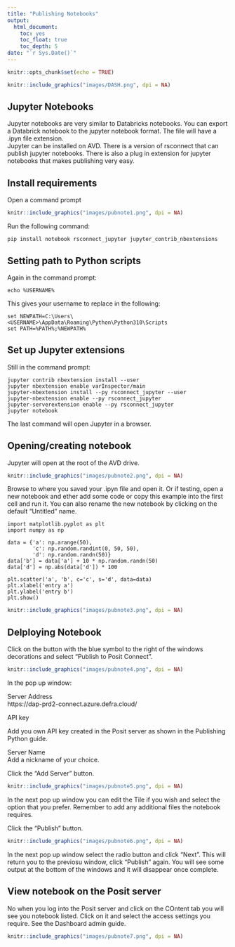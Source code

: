 ```yaml
---
title: "Publishing Notebooks"
output:
  html_document:
    toc: yes
    toc_float: true
    toc_depth: 5
date: "`r Sys.Date()`"
---
```


```r
knitr::opts_chunk$set(echo = TRUE)
```

```r
knitr::include_graphics("images/DASH.png", dpi = NA)
```

## Jupyter Notebooks

Jupyter notebooks are very similar to Databricks notebooks. 
You can export a Databrick notebook to the jupyter notebook format.
The file will have a .ipyn file extension.  
Jupyter can be installed on AVD. 
There is a version of rsconnect that can publish jupyter notebooks. 
There is also a plug in extension for jupyter notebooks that makes publishing very easy.
  
## Install requirements

Open a command prompt


```r
knitr::include_graphics("images/pubnote1.png", dpi = NA)
```

Run the following command:

```
pip install notebook rsconnect_jupyter jupyter_contrib_nbextensions
```


## Setting path to Python scripts

Again in the command prompt:

```
echo %USERNAME%
```
This gives your username to replace <USERNAME> in the following:

```
set NEWPATH=C:\Users\<USERNAME>\AppData\Roaming\Python\Python310\Scripts
set PATH=%PATH%;%NEWPATH%
```

## Set up Jupyter extensions

Still in the command prompt:

```
jupyter contrib nbextension install --user
jupyter nbextension enable varInspector/main
jupyter-nbextension install --py rsconnect_jupyter --user
jupyter-nbextension enable --py rsconnect_jupyter
jupyter-serverextension enable --py rsconnect_jupyter
jupyter notebook
```
The last command will open Jupyter in a browser.

## Opening/creating notebook

Jupyter will open at the root of the AVD drive. 

```r
knitr::include_graphics("images/pubnote2.png", dpi = NA)
```

Browse to where you saved your .ipyn file and open it. 
Or if testing, open a new notebook and ether add some code or copy this example into the first cell and run it. 
You can also rename the new notebook by clicking on the default "Untitled" name.
```
import matplotlib.pyplot as plt
import numpy as np

data = {'a': np.arange(50),
        'c': np.random.randint(0, 50, 50),
        'd': np.random.randn(50)}
data['b'] = data['a'] + 10 * np.random.randn(50)
data['d'] = np.abs(data['d']) * 100

plt.scatter('a', 'b', c='c', s='d', data=data)
plt.xlabel('entry a')
plt.ylabel('entry b')
plt.show()
```
```r
knitr::include_graphics("images/pubnote3.png", dpi = NA)
```

## Delploying Notebook

Click on the button with the blue symbol to the right of the windows decorations and select "Publish to Posit Connect".

```r
knitr::include_graphics("images/pubnote4.png", dpi = NA)
```

In the pop up window:  

Server Address  
https://dap-prd2-connect.azure.defra.cloud/  

API key  
  
Add you own API key created in the Posit server as shown in the Publishing Python guide.  
  
Server Name  
Add a nickname of your choice.  
  
Click the "Add Server" button.

```r
knitr::include_graphics("images/pubnote5.png", dpi = NA)
```
  
In the next pop up window you can edit the Tile if you wish and select the option that you prefer. 
Remember to add any additional files the notebook requires.
  
Click the "Publish" button.


```r
knitr::include_graphics("images/pubnote6.png", dpi = NA)
```

In the next pop up window select the radio button and click "Next".
This will return you to the previosu window, click "Publish" again.
You will see some output at the bottom of the windows and it will disappear once complete.  

## View notebook on the Posit server

No when you log into the Posit server and click on the COntent tab you will see you notebook listed. Click on it and select the access settings you require. See the Dashboard admin guide.

```r
knitr::include_graphics("images/pubnote7.png", dpi = NA)
```



